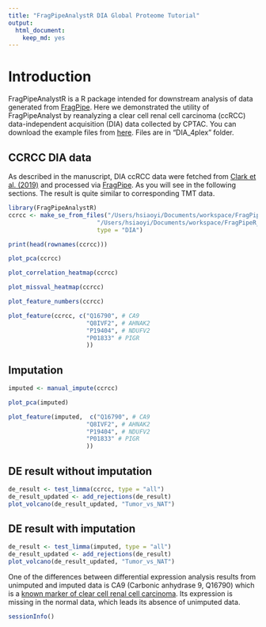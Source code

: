 ```yaml
---
title: "FragPipeAnalystR DIA Global Proteome Tutorial"
output:
  html_document:
    keep_md: yes
---
```


# Introduction

FragPipeAnalystR is a R package intended for downstream analysis of data generated from [FragPipe](https://fragpipe.nesvilab.org/). Here we demonstrated the utility of FragPipeAnalyst by reanalyzing a clear cell renal cell carcinoma (ccRCC) data-independent acquisition (DIA) data collected by CPTAC. You can download the example files from [here](https://zenodo.org/records/13147961). Files are in "DIA_4plex" folder.

## CCRCC DIA data

As described in the manuscript, DIA ccRCC data were fetched from [Clark et al. (2019)](https://doi.org/10.1016/j.cell.2019.10.007) and processed via [FragPipe](https://fragpipe.nesvilab.org/). As you will see in the following sections. The result is quite similar to corresponding TMT data.

``` r
library(FragPipeAnalystR)
ccrcc <- make_se_from_files("/Users/hsiaoyi/Documents/workspace/FragPipeR_manuscript/data/DIA_4plex/diann-output.pg_matrix.tsv",
                         "/Users/hsiaoyi/Documents/workspace/FragPipeR_manuscript/data/DIA_4plex/experiment_annotation_clean.tsv",
                         type = "DIA")
```

``` r
print(head(rownames(ccrcc)))
```

``` r
plot_pca(ccrcc)
```

``` r
plot_correlation_heatmap(ccrcc)
```

``` r
plot_missval_heatmap(ccrcc)
```

``` r
plot_feature_numbers(ccrcc)
```

```r
plot_feature(ccrcc, c("Q16790", # CA9
                      "Q8IVF2", # AHNAK2
                      "P19404", # NDUFV2
                      "P01833" # PIGR
                      ))
```

## Imputation

``` r
imputed <- manual_impute(ccrcc)
```

``` r
plot_pca(imputed)
```

```r
plot_feature(imputed,  c("Q16790", # CA9
                      "Q8IVF2", # AHNAK2
                      "P19404", # NDUFV2
                      "P01833" # PIGR
                      ))
```

## DE result without imputation
```r
de_result <- test_limma(ccrcc, type = "all")
de_result_updated <- add_rejections(de_result)
plot_volcano(de_result_updated, "Tumor_vs_NAT")
```

## DE result with imputation
```r
de_result <- test_limma(imputed, type = "all")
de_result_updated <- add_rejections(de_result)
plot_volcano(de_result_updated, "Tumor_vs_NAT")
```

One of the differences between differential expression analysis results from unimputed and imputed data is CA9 (Carbonic anhydrase 9, Q16790) which is a [known marker of clear cell renal cell carcinoma](https://doi.org/10.1016/j.ejca.2010.07.020). Its expression is missing in the normal data, which leads its absence of unimputed data.

``` r
sessionInfo()
```
